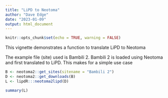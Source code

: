 ```yaml
---
title: "LiPD to Neotoma"
author: "Dave Edge"
date: "2023-01-09"
output: html_document
---
```


```r
knitr::opts_chunk$set(echo = TRUE, warning = FALSE)
```

This vignette demonstrates a function to translate LiPD to Neotoma

The example file (site) used is Bambili 2. Bambili 2 is loaded using Neotoma and 
first translated to LiPD. This makes for a simple use case

```r
B <- neotoma2::get_sites(sitename = "Bambili 2")
D <- neotoma2::get_downloads(B)
L <- lipdR:::neotoma2lipd(D)

summary(L)
```
